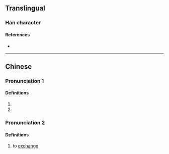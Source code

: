 {{character info}}
==Translingual==

===Han character===
{{Han char|rn=68|rad=斗|as=12|sn=16|four=44800|canj=TCYJ|ids=⿰黄斗}}

====References====
* {{Han ref|kx=0478.280|dkj=13528|dj=0837.180|hdz=32256.070|uh=65A2|ud=26018|bh=E9B2|bd=59826}}

----

==Chinese==
{{zh-forms}}

===Pronunciation 1===
{{zh-pron
|m=tǒu
|c=tau2
|mn=ml:thiáu
|mc=y
|oc=y
|ma=
|cat=
}}

====Definitions====
{{zh-hanzi}}

# {{zh-used in|斢㪹}}
# {{zh-alt-form|黈}}

===Pronunciation 2===
{{zh-pron
|m=tiǎo
|cat=v
}}

====Definitions====
{{zh-hanzi}}

# {{lb|zh|dialect}} to [[exchange]]